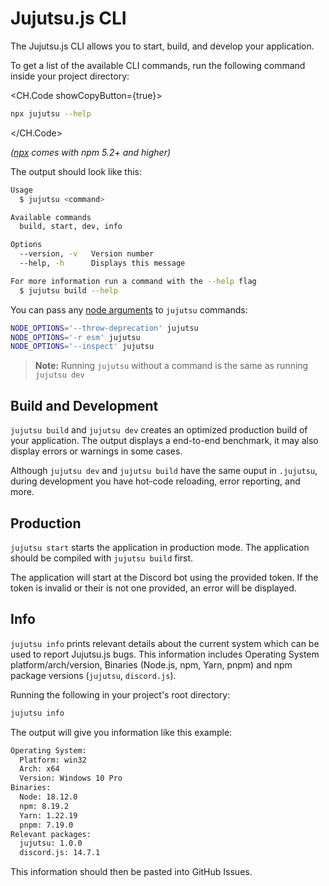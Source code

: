 
# Jujutsu.js CLI

The Jujutsu.js CLI allows you to start, build, and develop your application.

To get a list of the available CLI commands, run the following command inside your project directory:

<CH.Code showCopyButton={true}>
```bash Terminal
npx jujutsu --help
```
</CH.Code>

*([npx](https://medium.com/@maybekatz/introducing-npx-an-npm-package-runner-55f7d4bd282b) comes with npm 5.2+ and higher)*

The output should look like this:

```bash Terminal
Usage
  $ jujutsu <command>

Available commands
  build, start, dev, info

Options
  --version, -v   Version number
  --help, -h      Displays this message

For more information run a command with the --help flag
  $ jujutsu build --help
```

You can pass any [node arguments](https://nodejs.org/api/cli.html#cli_node_options_options) to `jujutsu` commands:

```bash Terminal
NODE_OPTIONS='--throw-deprecation' jujutsu
NODE_OPTIONS='-r esm' jujutsu
NODE_OPTIONS='--inspect' jujutsu
```

> **Note:** Running `jujutsu` without a command is the same as running `jujutsu dev`

## Build and Development

`jujutsu build` and `jujutsu dev` creates an optimized production build of your application. The output displays a end-to-end benchmark, it may also display errors or warnings in some cases.

Although `jujutsu dev` and `jujutsu build` have the same ouput in `.jujutsu`, during development you have hot-code reloading, error reporting, and more.

## Production

`jujutsu start` starts the application in production mode. The application should be compiled with `jujutsu build` first.

The application will start at the Discord bot using the provided token. If the token is invalid or their is not one provided, an error will be displayed.

## Info

`jujutsu info` prints relevant details about the current system which can be used to report Jujutsu.js bugs. This information includes Operating System platform/arch/version, Binaries (Node.js, npm, Yarn, pnpm) and npm package versions (`jujutsu`, `discord.js`).

Running the following in your project's root directory:

```bash Terminal
jujutsu info
```

The output will give you information like this example:

```bash Terminal
Operating System:
  Platform: win32
  Arch: x64
  Version: Windows 10 Pro
Binaries:
  Node: 18.12.0
  npm: 8.19.2
  Yarn: 1.22.19
  pnpm: 7.19.0
Relevant packages:
  jujutsu: 1.0.0
  discord.js: 14.7.1
```

This information should then be pasted into GitHub Issues.